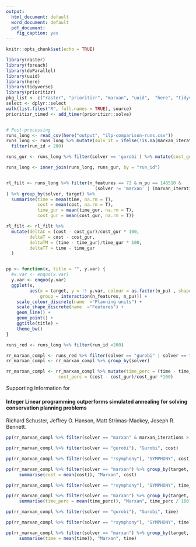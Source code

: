 ```yaml
---
output:
  html_document: default
  word_document: default
  pdf_document: 
    fig_caption: yes
---
```


```r
knitr::opts_chunk$set(echo = TRUE)

library(raster)
library(foreach)
library(doParallel)
library(uuid)
library(here)
library(tidyverse)
library(prioritizr)
pkg_list <- c("raster", "prioritizr", "marxan", "uuid",  "here", "tidyverse")
select <- dplyr::select
walk(list.files("R", full.names = TRUE), source)
prioritizr_timed <- add_timer(prioritizr::solve)


# Post-processing
runs_long <- read_csv(here("output", "ilp-comparison-runs.csv"))
runs_long <- runs_long %>% mutate(solv_it = ifelse(!is.na(marxan_iterations), paste(solver, marxan_iterations, sep="_"), solver)) %>%
  filter(run_id < 200)

runs_gur <- runs_long %>% filter(solver == 'gurobi') %>% mutate(cost_gur = cost, time_gur = time) %>% select(run_id, cost_gur, time_gur)

runs_long <- inner_join(runs_long, runs_gur, by = "run_id")


rl_filt <- runs_long %>% filter(n_features == 72 & n_pu == 148510 & 
                                  (solver != 'marxan' | (marxan_iterations > 1E+07 & spf > 1))
) %>% group_by(solver, target) %>% 
  summarise(time = mean(time, na.rm = T),
            cost = mean(cost, na.rm = T),
            time_gur = mean(time_gur, na.rm = T),
            cost_gur = mean(cost_gur, na.rm = T))

rl_filt <- rl_filt %>%
  mutate(deltaC = (cost - cost_gur)/cost_gur * 100,
         deltaT = cost - cost_gur,
         deltaTM = (time - time_gur)/time_gur * 100,
         deltaTT = time - time_gur
  )


pp <- function(x, title = "", y.var) {
  #x.var <- enquo(x.var)
  y.var <- enquo(y.var)
  ggplot(x, 
         aes(x = target, y = !! y.var, colour = as.factor(n_pu) , shape = as.factor(n_features), 
             group = interaction(n_features, n_pu))) +
    scale_colour_discrete(name  ="Planning units") +
    scale_shape_discrete(name  ="Features") + 
    geom_line() +
    geom_point() + 
    ggtitle(title) +
    theme_bw()
}

runs_red <- runs_long %>% filter(run_id <200)

rr_marxan_compl <- runs_red %>% filter(solver == "gurobi" | solver == "rsymphony" | (solver == "marxan" & n_solutions == 10))
rr_marxan_compl <- rr_marxan_compl %>% group_by(solver)

rr_marxan_compl <- rr_marxan_compl %>% mutate(time_perc = (time - time_gur)/time_gur * 100,
                    cost_perc = (cost - cost_gur)/cost_gur *100)

```


Supporting Information for 

#### Integer Linear programming outperforms simulated annealing for solving conservation planning problems 

Richard Schuster, Jeffrey O. Hanson, Matt Strimas-Mackey, Joseph R. Bennett. 


\newpage
```r
pp(rr_marxan_compl %>% filter(solver == "marxan" & marxan_iterations > 1E+07 & spf > 1 & spf < 125), "Marxan vs Gurobi; #iterations > 100,000; SPF = 5 or 25", cost_perc)

```
\newpage
```r
pp(rr_marxan_compl %>% filter(solver == "gurobi"), "Gurobi", cost)
```
\newpage
```r
pp(rr_marxan_compl %>% filter(solver == "rsymphony"), "SYMPHONY", cost)
```
\newpage
```r
pp(rr_marxan_compl %>% filter(solver == "marxan") %>% group_by(target, n_features, n_pu) %>% 
     summarise(cost = mean(cost)), "Marxan", cost)
```
\newpage
```r
pp(rr_marxan_compl %>% filter(solver == "rsymphony"), "SYMPHONY", time_perc / 100)
```
\newpage
```r
pp(rr_marxan_compl %>% filter(solver == "marxan") %>% group_by(target, n_features, n_pu) %>% 
     summarise(time_perc = mean(time_perc)), "Marxan", time_perc / 100)
```
\newpage

```r
pp(rr_marxan_compl %>% filter(solver == "gurobi"), "Gurobi", time)
```
\newpage
```r
pp(rr_marxan_compl %>% filter(solver == "rsymphony"), "SYMPHONY", time)
```
\newpage
```r
pp(rr_marxan_compl %>% filter(solver == "marxan") %>% group_by(target, n_features, n_pu) %>% 
     summarise(time = mean(time)), "Marxan", time)
```


